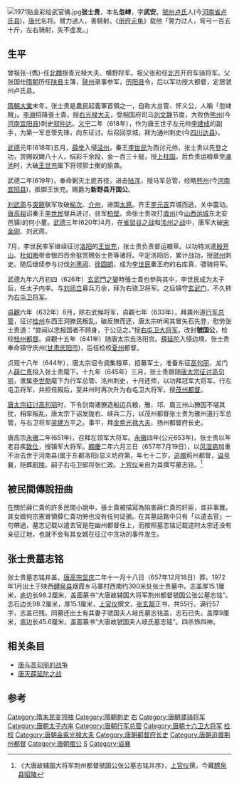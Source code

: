 [[File:1971贴金彩绘武官俑.jpg|thumb]]'''张士贵'''{{BD|586年||657年|7月19日|catIdx=Z}}，本名'''忽峍'''，字'''武安'''。[[虢州|虢州]][[卢氏县|卢氏]]人(今[[河南省|河南省]][[卢氏县|卢氏县]])，[[唐代|唐代]]名将。臂力過人，善騎射。《[[册府元龟|册府元龟]]》载他「膂力过人，弯弓一百五十斤，左右骑射，矢不虚发。」

== 生平 ==

曾祖张-{儁}-任[[北魏|北魏]]银青光禄大夫、横野将军。祖父张和任[[北齐|北齐]]开府车骑将军。父张国仕[[隋朝|隋朝]]历任[[陕县|陕县]]主簿，[[硖州|硖州]]录事参军，[[历阳县|历阳县]]令，后以军功授大都督，定居虢州卢氏县。

[[隋朝|隋朝]][[大业_(年号)|大業]]末年，张士贵是農民起義軍首領之一，自称大总管、怀义公，人稱「忽峍賊」。[[李淵|李淵]]招降張士貴，授[[右光禄大夫|右光禄大夫]]，受相国府司马[[刘文静|刘文静]]节度，大败伪[[熊州|熊州]](今[[河南|河南]][[宜阳县|宜阳县]])刺史[[郑仲达|郑仲达]]。[[义宁|义宁]]二年（618年），作为唐王世子左元帅[[李建成|李建成]]的副手，为第一军总管先锋，向东征讨。后召回京城，拜为通州刺史(今[[四川|四川]][[达县|达县]])。

[[武德|武德]]元年(618年)五月，[[薛举|薛举]]入侵[[泾州|泾州]]，秦王[[李世民|李世民]]为西讨元帅，张士贵以先登之功，赏赐奴婢八十人，绢彩千余段，金一百三十挺，授[[上柱国|上柱国]]。后负责运粮草至[[渑池|渑池]]时，大破[[王世充|王世充]]属下将领郭士衡的偷袭。

武德二年(619年)，奉命剿灭土匪苏径，进击[[陆浑|陆浑]]，授马军总管，经略[[熊州|熊州]](今[[河南|河南]][[宜阳县|宜阳县]])，抵御王世充。赐爵为'''新野县开国公'''。

[[刘武周|刘武周]]与[[突厥|突厥]]联军攻破[[榆次|榆次]]、[[介州|介州]]，进围[[太原|太原]]。齐王[[李元吉|李元吉]]弃城而逃，关中震动。[[唐高祖|唐高祖]]诏秦王[[李世民|李世民]]督兵进讨，驻军[[柏壁|柏壁]]。命张士贵攻打[[虞州|虞州]](今[[山西|山西]][[运城|运城]]东北安邑镇)的何小董。[[武德|武德]]三年(620年)4月，在[[雀鼠谷之战|雀鼠谷之战]]和[[洺州之战|洺州之战]]中，唐军大破[[宋金刚_(民变领袖)|宋金刚]]、刘武周。

7月，李世民率军继续征讨[[洛阳|洛阳]]的[[王世充|王世充]]，张士贵负责督运粮草。以功特派遣[[殷开山|殷开山]]、[[杜如晦|杜如晦]]带金银四百余挺赏赐张士贵等诸将。平定洛阳后，累计战功，授[[虢州|虢州]]刺史。随后继续参与讨伐[[刘黑闼|刘黑闼]]、[[徐圆朗|徐圆朗]]，成为[[李世民|李世民]]秦王府的右库真、骠骑将军。

武德九年六月初四（626年）[[玄武門之變|玄武門之變]]時張士貴也參與其中，李世民成为太子后，任太子内率。与[[刘师立|刘师立]]募兵万余，拜为右骁卫将军。之后镇守[[玄武门|玄武门]]，不久转为[[右屯卫将军|右屯卫将军]]。

[[貞觀_(唐朝)|貞觀]]六年（632年）8月，除右武候将军，貞觀七年（633年），拜龚州道[[行军总管|行军总管]]，征讨[[桂州|桂州]]东西王洞獠民叛乱，破反獠而还，唐太宗听闻其冒矢石先登，慰劳张士贵道：“尝闻以忠报国者不顾身，于公见之。”授[[右屯卫大将军|右屯卫大将军]]，改封'''虢国公'''，检校[[桂州都督|桂州都督]]。貞觀十五年（641年）随唐太宗去洛阳宫。[[薛延陀|薛延陀]]入侵边境，张士贵奉命镇守庆州([[甘肃|甘肃]][[庆阳市|庆阳市]])，后任检校[[夏州|夏州]]都督。

贞观十八年（644年），唐太宗诏令调集粮草，招募军士，准备东征[[高句丽|高句丽]]，龙门人[[薛仁贵|薛仁贵]]投入张士贵麾下。十九年（645年）三月，张士贵跟随[[唐太宗征讨高句丽|唐太宗征讨高句丽]]，隶属[[李世勣|李世勣]]麾下为行军总管、洺州刺史，十月还师，以功拜冠军大将军、行左屯卫将军，并担任殿后，至并州时再次升为右屯卫大将军，授[[茂州|茂州]][[都督|都督]]。

[[唐太宗征讨高句丽|唐太宗征讨高句丽]]时，下令剑南诸獠造船运兵粮，雅、邛、眉三州山獠因不堪其扰，相率叛乱，唐太宗下诏发陇右、峡兵二万，以茂州都督张士贵为雅州道行军总管，与右卫将军[[梁建方|梁建方]]平之。事平，拜[[金紫光禄大夫|金紫光禄大夫]]、扬州都督府长史。

唐高宗[[永徽|永徽]]二年(651年)，召拜左领军大将军。[[永徽|永徽]]四年(公元653年)，张士贵以年老目疾[[致仕|致仕]]，授镇军大将军。[[顯慶|顯慶]]二年六月三日（657年7月19日），以[[风湿病|风湿病]]加重不治去世于河南县(属于东都洛阳)显义坊府第，年七十二岁，[[追赠|追赠]]荊州都督，[[谥号|谥号]]襄，陪葬[[唐昭陵|昭陵]]。嗣子右屯卫郎将张仁政。[[上官仪|上官仪]]亲自为其撰写墓志铭。<ref>《大唐故辅国大将军荆州都督虢国公张公墓志铭并序》，[[上官仪|上官仪]]撰，今藏[[醴泉县|醴泉县]][[唐昭陵|昭陵]]</ref>

==被民間傳說扭曲==

在關於薛仁貴的許多民間小說中，張士貴被描寫為陷害薛仁貴的奸臣，並非事實。其女婿何宗憲冒領薛仁貴功勞也没有任何证据。在其墓誌銘中只有「以遣去官」一句帶過，墓志记载以遣去官是在幽州都督任上，而按照墓志铭记载这时太宗还没有亲征辽地，也就不会有其女婿在征辽中贪功的事件发生。

== 张士贵墓志铭 ==
张士贵墓志铭并盖，[[唐高宗|唐高宗]][[显庆|显庆]]二年十一月十八日（657年12月18日）葬。1972年1月出土于陕西[[醴泉县|醴泉县]]烟霞乡马寨村西南约300米处张士贵墓中。志盖厚15.1厘米，底边长98.2厘米，盖面篆书“大唐故辅国大将军荆州都督虢国公张公墓志铭”。志石边长98.2厘米，厚15.1厘米，[[上官仪|上官仪]]撰文，[[张玄靓|张玄靓]]正书，共55行，满行57字，志盖已残。同墓还出土有其妻子虢国夫人岐氏墓志铭盖，志石已失。盖厚9厘米，底边长45.6厘米，盖面篆书“大唐故虢国夫人岐氏墓志铭”。四杀饰四神。
{{Quotation|
大唐故辅国大将军荆州都督虢国公张公墓志铭并序
<br>　　'''公讳士贵，字武安，弘农卢氏人也'''。原夫玄珠洞鉴，希夷之道弥光；赤松轻举，神仙之风逾邈。华阳时秀，副车开渭渚之辞；京兆人英，亡箧劭汾阴之敏。落印以旌其德，传钩以启其祥。十腰银艾之荣，七珥貂蝉之贵。芬芳终古，草露霑而方葰；寂寥长迈，舟壑移而未泄。'''曾祖-{儁}-，后魏银青光禄大夫、横野将军。大父和，齐开府、车骑将军'''。并雄武环杰，义略沉果。由拘表艺，横草擅功，守重萦带之奇，师仰投醪之惠。'''显考国，起家陕县主薄，后历硖州录事、参军、历阳令，寻以军功授大都督'''。-{幹}-蛊有声，乡塾推敬。龙翰之姿，在尺木而将矫；骥足之径，居百里而未申。公纳阴陆之金精，应文昌之宝纬。含百炼而凝质，绝千里而驰光；揭日月而傍照，怀风云而上耸。立言无玷，树德务滋，逸气掩于关中，神契通于圯上。扬名基孝，载深五起之规；约身由礼，克懋十伦之躅。熊掌之义，早殉于髻年；马革之诚，夙彰于廿岁。加以屈壮夫之节，尤缉睢涣之文；略非圣之书，方砺昆吾之宝。属炎精沦昧，习坎横流。火炎玉石之墟，龙战玄黄之野。公游道日广，缔交无沫，率闾左而完聚，候霸上之祯祥。乃于枌闬之间，崤陵之地，'''因称大总管，怀义公'''。于是繦负波属，接淅云归。于时王充窃号晋京，李密称师巩洛，闻公威武，将恃为援，俱展情素，形乎折简。公诮其穷井之微，鄙其契瓶之懦，枕威蓄锐，深拒固闲。皇家发迹参墟，肇基霸业，讴歌允集，征怨在期，将指黄图，行临绛水。公乃遣使输款，高祖深相嘉叹，拜右光禄大夫，锡赍优洽；并降玺书，俾定河南之境。公英谋雅-{筭}-，喻伏波之转规；决胜推锋，体常山之结阵。肃清崤渑，系赖攸归。因统所部，镇于陕服，受相府司马刘文静节度。每陈东略之计，益见嗟赏。遂进下同轨，以置函州。又进击伪熊州刺史郑仲达，大败之，所在城聚，相继投款。高祖称善，赍缯-{綵}-千有余段，名马五匹，并金装鞍勒百副。义宁二年，隐太子之东讨也，以公材光晋用，誉重汉飞，战有必胜之资，威有惮邻之锐，授第一军总管，先锋徇地。灵昆平乐，开月垒而投壹；春路秋方，耀星旗而举扇。王充选其毅卒，折衄于前；李密简其劲骑，逋亡于后。军容之盛，咸所宗挹。频赍金帛，不可胜言。寻被召入京奉见，思贷绸缪，而备申诚款，载隆赏册，'''乃拜通州刺史'''。鸣谦自牧，坐树辞功。福润-{佇}-才，班条授职。薛举狼据北地，太宗亲总元戎，公先登之勋，有超恒准，赐奴婢八十口、绢彩千余段、金一百卅挺。方欲克定三川，'''敕还陕郛转漕'''。飞刍所寄，允兹简在，授上柱国。启八难以佐汉，开十册以平袁。升蔡赐之隆班，践昭阳之显极。'''武德元年，转运粮侍，至于渑池，王充将郭士衡等潜兵面至，公掩击大破之。二年，有贼苏经寇掠陕州之界，州将濒战不利。高祖闻之曰：“此贼非猛士无以殄灭”，命公讨焉'''。公智尽三官之端，威下九天之上。顾眄之顷，噍类靡遗。高祖又降书褒美。寻进击陆浑，授马军总管，经略熊州之地，至黄泽，遇王充统领马步五万，将逼熊州。虽众寡不侔，主客异势。牙璋狎至，羽檄交驰；三令五申，风驱雨迈。饮淇之众，反接辕门；倒戈之旅，泥首请命。而茅贼畴庸，抑惟恒序，'''赐爵新野县开国公'''，杂彩上驷并金鞍宝勒，敕曰：“卿宜自乘之”。丹石之心，上通宸照，青骊之贶，远逯军功。何小董据有虞州，兵锋甚劲。太宗董大军于百壁，将自图之，命公前击。算无遗策，战取先鸣，贼乃合其余烬，婴城自保，刘武周遣其骁将宋金刚等同声相援。金刚先有将卒，屯据翼城，与大军相拒，及是而遁，公从太宗并平之。广武之师，屡摧元恶；昆阳之阵，亟殄凶渠。既而朝于京师，命赏有逾常典。会朝廷将图嵩洛，敕公先督军储。太宗亲总戎麾，龚行吊伐。公投盖先登，挥戈横厉；屠城斩邑，涉血流肠。对武安而瓦落，俯秦坑而遑沸。窦建德鸣-{鐎}-汜水之东，王行本警柝武牢之上，于是料敌制变，箕张翼舒；鲁旗靡而俱奔，纪鄣登而咸缒。太宗特遣殷开山、杜如晦赍金银四百挺以赐之。乃以所赐分之麾下。子罕之宝，终秘于灵台；王孙之珍，岂留于广庑。及东都底定，舍爵劳勤，录其先后战功，以为众军之最，除虢州刺史。露华巘于吏萌，游缛绵于仁里。一纸贤于从事，二天绝于故人。少选敕令入朝，宴赐华腆。刘黑闼称兵洺水，挺祸乱常。太宗折棰长驱，指期刷荡。后黑闼将数万众，密迩军幕，公率其劲勇，截其要津。飞镝星流，委甲鳞下。大憝既灭，懋赏斯及。复令公领兵与英公等安辑山东。徐圆朗以兖州举兵，公从淮安王便道击败。太宗征公于曹州奉见，深用嘉止。太宗居帝子之尊，极天人之望，府僚之选，允归时杰。以公素-{啗}-威名，授秦王府右库真骠骑将军。太宗仪天作贰，丽正升储，风邸旧僚，咸栖鹤禁，除为太子内率。憬彼獯戎，侵轶关辅，骑屯镐派，尘拥渭滨。太宗遣公与将军刘思立占募将士，曾未浃旬，归公者万有余计。有顷，拜右骁卫将军。九重清切，千庐严秘，典司周卫，寔寄勋贤。贞观元年，诏公于玄武门长上，统率屯兵。俄转右屯卫将军，还委北军之任。六年，除右武侯将军。缇骑启行，鸢旌式道。威而有裕，俨以能温。桂府东西王洞，历政不宾，及在兹年，载侵边圉，敕公为(燕+鸟)州道行军总管。金邻之壤，封豨咸诛，石林之地，长蛇尽戳。无何，獠又翻动，围龚、(燕+鸟)二州，敕公使持节龚州道行军总管，途次衡阳，夷獠逋窜。'''乃授右屯卫大将军，改封虢国公，检校桂州都督，龚州道行军总管如故'''。悬旌五岭，立功百越。丝言荐及，丰泽仍加。其年，被召还京，依旧右屯卫大将军、北门上下。十二年冬，驾幸望云，校猎次于武功皇帝龙潜之所，令作武功之咏。凌云散札，与佳气而氤氲；涌泉飞藻，共白水而澄映。上览之称重焉。十五年，从幸洛阳，会薛延陀犯塞，奉敕于庆州镇守，后检校夏州都督。十六年四月追还，领屯兵如故。十一月，授兰州都督，又迁幽州都督。十八年，以遣去官。泊朱蒙之绪，玄夷之孽，背诞丸都，枭镜辽海。王师底伐，属想人雄，敕还辽东道行军总管，授金紫光禄大夫、洛州刺史。十九年，率师渡辽，破玄菟等数城大阵，勋赏居多，拜冠军大将军，行左屯卫将军。鸾驾凯旋之日，令公后殿，至并州，转右屯卫大将军，仍领屯骑。超海之力，气盖三军。横野之功，胆雄百战。绥遏之任，佥谐攸属，授茂州都督。雅、邛等州山獠为乱，以为雅州道行军总管。军锋所届，膏原如莽；门骖晨溺，野磷宵飞。石纽尘坡，五丁之道斯顺；玉轮雾廓，二星之路载清。事平，拜金紫光禄大夫、扬州都督府长史。千圻奥壤，一方都会。引朝夕之洪派，疏桐柏之长澜。思涌观涛，歌兴伐枳。市狱晏而无扰，水火贱而盈储。吏金斯慎，丞鱼靡入，棼丝载理，夙著萌谣，交戟惟材，方劳帝念。永徽二年，召拜左领军大将军。四年，累表陈诚，辞以目疾，因许优闲，尤加缛礼，授镇军大将军，封如故，禄赐防阁等，一同京官职事。六年，加以风疾。显庆二年，从驾东巡于洛，中使名医，旬月累至。而田豫鸣钟，庶优游于杖国；史慈嗟剑，遽冥漠于高泉。'''以六月三日终于河南县之显义里第，春秋七十有二'''。帝造深于寿器，鼓鼙之恨无追；朋情结于生刍，李桃之悲何已。'''赠辅国大将军，使持节都督荆、硖、岳、郎等四州诸军事，荆州刺史；赙绢布七百段，米栗七百石；陪葬昭陵；赐东园秘器，并给鼓吹往还；仍令京官四品、五品内一人摄鸿胪卿监护。易名考行，谥曰襄公'''。礼也，粤以其年岁次丁巳十一月乙酉朔十八日壬寅葬于昭陵。谷林之下，寒霰集于原阡；桥岭之前，凄吹愤于滕室。惟公气掩万人，夙表鹰扬之势；誉驰三辅，先标鸿渐之姿。举烛齐明，拂钟比锐。门光揖客，家盛文朋。被忠信之介胄，涵仁义之粉泽；擅兵机之三术，殚武略之五材。射隼开弦，飞声于相圃；雕龙抚翰，激韵于汉台。外总班条，入司悬(左盾右犬)。全德具美，罕伦当世。幅巾在饰，临玉树于长筵；雕戈靡驻，坠壁辉于悲谷。'''嗣子右屯卫郎将仁政等'''，礼绝趋庭，哀深望岵。衔索易朽，负米何追。惧孤竹颓陇，自灭成楼之气；拱柏摧薪，谁分夏屋之兆。故勒兹玄础，永劭徽尘。其铭曰：
<br>轩丘构绪，开地分枝。通侯比躅，英衮连规。龙光照辉，鼠珥参差。长发垂祉，世济标奇（其一）。
<br>曰祖惟考，毓德果行。武库森沉，文河镜净。蒙剑留说，单琴宣政。凤穴开灵，芝庭行庆（其二）。
<br>於铄志士，矫然秀出。基忠履孝，含文抱质。度埒黄陂，爱均赵日。昔逢世故，退潜名实（其三）。
<br>黄星发贶，玄石表图。龙飞天极，凤翥云衢。爰兹烛水，投谒汾隅。荐臻玄泽，亟奉明谟（其四）。
<br>十守惟平，四证以肃。绿林遽剪，黑山旋覆。声驰智勇，效光神速。行绝云霓，方骞陵陆（其五）。
<br>剖符命驾，细柳开营。紫骝激响，朱鹭凝清。嬉游东第，驰望西城。举盂陶赏，写翰绿情（其六）。
<br>投绂素里，挥金卒岁。握椠怀铅，纫兰扈薛。奄谢东岳，长归北帝。石阵空留，铜铭永瘗（其七）。
<br>阳陵甫窀，庐山墓田。行楸孕月，双表笼烟。警茄流喝，回旆联翩。图徽云阁，千祀方传（其八）。
<br>太子中舍人弘文馆学士上官仪制文
<br>梓州盐亭县尉张玄靓书
}}

== 相关条目 ==
*[[唐与高句丽的战争|唐与高句丽的战争]]
*[[唐灭薛延陀之战|唐灭薛延陀之战]]
==参考==
{{Reflist|2}}

{{DEFAULTSORT:Z}}
[[Category:隋末民变领袖|Category:隋末民变领袖]]
[[Category:隋朝刺史|Category:隋朝刺史]]
[[Category:唐朝王府库真|右]]
[[Category:唐朝骠骑将军|Category:唐朝骠骑将军]]
[[Category:唐朝太子内率|Category:唐朝太子内率]]
[[Category:唐朝行军总管|Category:唐朝行军总管]]
[[Category:唐朝十六卫大将军|Category:唐朝十六卫大将军]]
[[Category:唐朝桂州都督|检校]]
[[Category:唐朝金紫光禄大夫|Category:唐朝金紫光禄大夫]]
[[Category:唐朝都督府长史|Category:唐朝都督府长史]]
[[Category:唐朝追赠荆州都督|Category:唐朝追赠荆州都督]]
[[Category:唐朝國公|Category:唐朝國公]]
[[Category:張姓|S]]
[[Category:谥襄|Category:谥襄]]